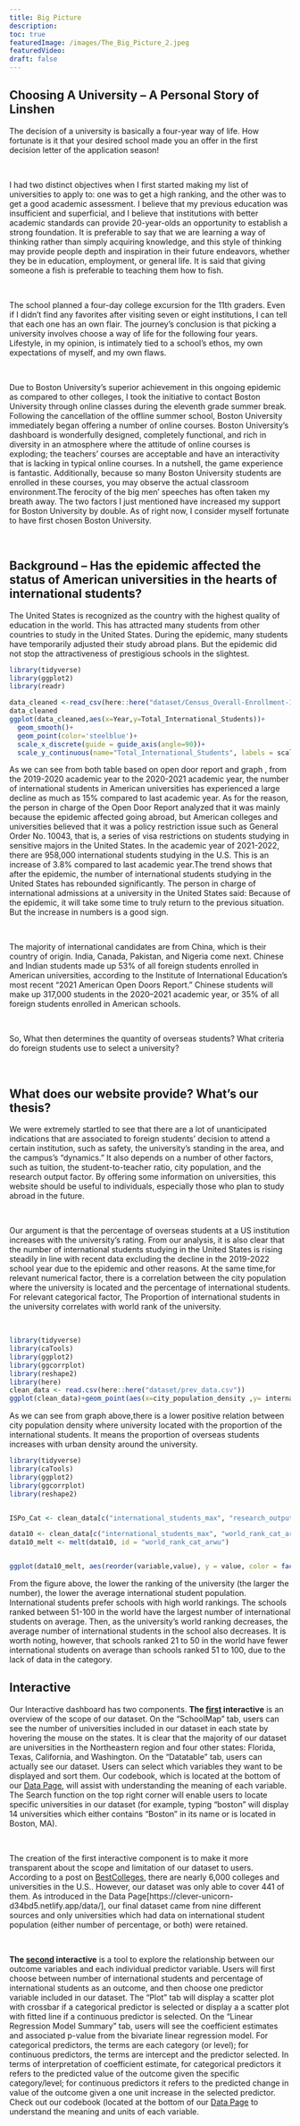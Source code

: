 ```yaml
---
title: Big Picture
description:
toc: true
featuredImage: /images/The_Big_Picture_2.jpeg
featuredVideo:
draft: false
---
```


## Choosing A University -- A Personal Story of Linshen

The decision of a university is basically a four-year way of life. How fortunate is it that your desired school made you an offer in the first decision letter of the application season!

<br>

I had two distinct objectives when I first started making my list of universities to apply to: one was to get a high ranking, and the other was to get a good academic assessment. I believe that my previous education was insufficient and superficial, and I believe that institutions with better academic standards can provide 20-year-olds an opportunity to establish a strong foundation. It is preferable to say that we are learning a way of thinking rather than simply acquiring knowledge, and this style of thinking may provide people depth and inspiration in their future endeavors, whether they be in education, employment, or general life. It is said that giving someone a fish is preferable to teaching them how to fish.

<br>

The school planned a four-day college excursion for the 11th graders. Even if I didn't find any favorites after visiting seven or eight institutions, I can tell that each one has an own flair. The journey's conclusion is that picking a university involves choose a way of life for the following four years. Lifestyle, in my opinion, is intimately tied to a school's ethos, my own expectations of myself, and my own flaws.


<br>

Due to Boston University's superior achievement in this ongoing epidemic as compared to other colleges, I took the initiative to contact Boston University through online classes during the eleventh grade summer break. Following the cancellation of the offline summer school, Boston University immediately began offering a number of online courses. Boston University's dashboard is wonderfully designed, completely functional, and rich in diversity in an atmosphere where the attitude of online courses is exploding; the teachers' courses are acceptable and have an interactivity that is lacking in typical online courses. In a nutshell, the game experience is fantastic. Additionally, because so many Boston University students are enrolled in these courses, you may observe the actual classroom environment.The ferocity of the big men' speeches has often taken my breath away. The two factors I just mentioned have increased my support for Boston University by double. As of right now, I consider myself fortunate to have first chosen Boston University.

<br>


## Background -- Has the epidemic affected the status of American universities in the hearts of international students?

The United States is recognized as the country with the highest quality of education in the world. This has attracted many students from other countries to study in the United States. During the epidemic, many students have temporarily adjusted their study abroad plans. But the epidemic did not stop the attractiveness of prestigious schools in the slightest.

```r
library(tidyverse)
library(ggplot2)
library(readr)

data_cleaned <-read_csv(here::here("dataset/Census_Overall-Enrollment-1949-2021_OD22.CSV"))
data_cleaned
ggplot(data_cleaned,aes(x=Year,y=Total_International_Students))+
  geom_smooth()+
  geom_point(color='steelblue')+
  scale_x_discrete(guide = guide_axis(angle=90))+
  scale_y_continuous(name="Total_International_Students", labels = scales::comma)
```

As we can see from both table based on open door report and graph , from the 2019-2020 academic year to the 2020-2021 academic year, the number of international students in American universities has experienced a large decline as much as 15% compared to last academic year. As for the reason, the person in charge of the Open Door Report analyzed that it was mainly because the epidemic affected going abroad, but American colleges and universities believed that it was a policy restriction issue such as General Order No. 10043, that is, a series of visa restrictions on students studying in sensitive majors in the United States. In the academic year of 2021-2022, there are 958,000 international students studying in the U.S. This is an increase of 3.8% compared to last academic year.The trend shows that after the epidemic, the number of international students studying in the United States has rebounded significantly. The person in charge of international admissions at a university in the United States said: Because of the epidemic, it will take some time to truly return to the previous situation. But the increase in numbers is a good sign.

<br>

The majority of international candidates are from China, which is their country of origin. India, Canada, Pakistan, and Nigeria come next. Chinese and Indian students made up 53% of all foreign students enrolled in American universities, according to the Institute of International Education's most recent "2021 American Open Doors Report." Chinese students will make up 317,000 students in the 2020–2021 academic year, or 35% of all foreign students enrolled in American schools.

<br>

So, What then determines the quantity of overseas students? What criteria do foreign students use to select a university?

<br>


## What does our website provide? What's our thesis?

We were extremely startled to see that there are a lot of unanticipated indications that are associated to foreign students' decision to attend a certain institution, such as safety, the university's standing in the area, and the campus's "dynamics." It also depends on a number of other factors, such as tuition, the student-to-teacher ratio, city population, and the research output factor. By offering some information on universities, this website should be useful to individuals, especially those who plan to study abroad in the future.

<br>

Our argument is that the percentage of overseas students at a US institution increases with the university's rating. From our analysis, it is also clear that the number of international students studying in the United States is rising steadily in line with recent data excluding the decline in the 2019-2022 school year due to the epidemic and other reasons. At the same time,for relevant numerical factor, there is a correlation between the city population where the university is located and the percentage of international students. For relevant categorical factor, The Proportion of international students in the university correlates with world rank of the university.


<br>
```r
library(tidyverse)
library(caTools)
library(ggplot2)
library(ggcorrplot)
library(reshape2)
library(here)
clean_data <- read.csv(here::here("dataset/prev_data.csv"))
ggplot(clean_data)+geom_point(aes(x=city_population_density ,y= international_students_natlib,color='steelblue'))


```


As we can see from graph above,there is a lower positive relation between city population density where university located with the proportion of the international students. It means the proportion of overseas students increases with urban density around the university.


```r
library(tidyverse)
library(caTools)
library(ggplot2)
library(ggcorrplot)
library(reshape2)


ISPo_Cat <- clean_data[c("international_students_max", "research_output_qs","size_qs", "type3_natlib", "type4_carnegie", "world_rank_cat_arwu", "selectivity", "state")] 

data10 <- clean_data[c("international_students_max", "world_rank_cat_arwu")] %>% drop_na()
data10_melt <- melt(data10, id = "world_rank_cat_arwu")


ggplot(data10_melt, aes(reorder(variable,value), y = value, color = factor(world_rank_cat_arwu))) + geom_boxplot() + theme_bw() + theme(axis.text.x=element_blank()) + labs(x = "", y = "ISPo") + scale_color_discrete("world_rank_cat_arwu")

```


From the figure above, the lower the ranking of the university (the larger the number), the lower the average international student population. International students prefer schools with high world rankings. The schools ranked between 51-100 in the world have the largest number of international students on average. Then, as the university's world ranking decreases, the average number of international students in the school also decreases. It is worth noting, however, that schools ranked 21 to 50 in the world have fewer international students on average than schools ranked 51 to 100, due to the lack of data in the category.



## Interactive


Our Interactive dashboard has two components. **The [first](https://d63xhp-zeshi-wu.shinyapps.io/SchoolData/) interactive** is an overview of the scope of our dataset. On the "SchoolMap" tab, users can see the number of universities included in our dataset in each state by hovering the mouse on the states. It is clear that the majority of our dataset are universities in the Northeastern region and four other states: Florida, Texas, California, and Washington. On the "Datatable" tab, users can actually see our dataset. Users can select which variables they want to be displayed and sort them. Our codebook, which is located at the bottom of our [Data Page](https://clever-unicorn-d34bd5.netlify.app/data/), will assist with understanding the meaning of each variable. The Search function on the top right corner will enable users to locate specific universities in our dataset (for example, typing "boston" will display 14 universities which either contains "Boston" in its name or is located in Boston, MA).  

<br>

The creation of the first interactive component is to make it more transparent about the scope and limitation of our dataset to users. According to a post on [BestColleges](https://www.bestcolleges.com/blog/how-many-colleges-in-us/), there are nearly 6,000 colleges and universities in the U.S.. However, our dataset was only able to cover 441 of them. As introduced in the Data Page[https://clever-unicorn-d34bd5.netlify.app/data/], our final dataset came from nine different sources and only universities which had data on international student population (either number of percentage, or both) were retained. 

<br>

**The [second](https://b6vqbw-yawei-huang.shinyapps.io/FinalProjectApp/) interactive** is a tool to explore the relationship between our outcome variables and each individual predictor variable.  Users will first choose between number of international students and percentage of international students as an outcome, and then choose one predictor variable included in our dataset. The “Plot” tab will display a scatter plot with crossbar if a categorical predictor is selected or display a a scatter plot with fitted line if a continuous predictor is selected. On the “Linear Regression Model Summary” tab, users will see the coefficient estimates and associated p-value from the bivariate linear regression model. For categorical predictors, the terms are each category (or level); for continuous predictors, the terms are intercept and the predictor selected. In terms of interpretation of coefficient estimate, for categorical predictors it refers to the predicted value of the outcome given the specific category/level; for continuous predictors it refers to the predicted change in value of the outcome given a one unit increase in the selected predictor. Check out our codebook (located at the bottom of our [Data Page](https://clever-unicorn-d34bd5.netlify.app/data/) to understand the meaning and units of each variable.








